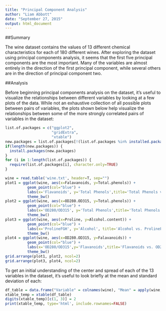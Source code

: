 ```yaml
---
title: "Principal Component Analysis"
author: "Liam Abbott"
date: "September 27, 2015"
output: html_document
---
```


##Summary

The wine dataset contains the values of 13 different chemical characteristics for each of
180 different wines. After exploring the dataset using principal components analysis, it
seems that the first five principal components are the most important. Many of the
variables are almost entirely in the direction of the first principal component, while
several others are in the direction of principal component two.

##Analysis

Before beginning principal components analysis on the dataset, it’s useful to visualize
the relationships between different variables by looking at a few plots of the data. While
not an exhaustive collection of all possible plots between pairs of variables, the plots
shown below help visualize the relationships between some of the more strongly
correlated pairs of variables in the dataset:

```r
list.of.packages = c("ggplot2",
                     "gridExtra",
                     "xtable")
new.packages = list.of.packages[!(list.of.packages %in% installed.packages()[,"Package"])]
if(length(new.packages)) {
  install.packages(new.packages)
}
for (i in 1:length(list.of.packages)) {
  require(list.of.packages[i], character.only=TRUE)
}
```

```r
wine = read.table('wine.txt', header=T, sep="")
plot1 = ggplot(wine, aes(x=Falavanoids, y=Total.phenols)) + 
          geom_point(col="blue") + 
          labs(x='Flavanoids', y='Total Phenols',title='Total Phenols vs. Flavanoids \n r = 0.8680') +
          theme_bw()
plot2 = ggplot(wine, aes(x=OD280.OD315, y=Total.phenols)) + 
          geom_point(col="blue") + 
          labs(x='OD280/OD315', y='Total Phenols',title='Total Phenols vs. OD280/OD315 \n r = 0.7056') +
          theme_bw()
plot3 = ggplot(wine, aes(x=Proline, y=Alcohol.content)) + 
          geom_point(col="blue") +
          labs(x='ProlineFGH', y='Alcohol', title='Alcohol vs. ProlineFGH \n r = 0.6449') +
          theme_bw()
plot4 = ggplot(wine, aes(x=OD280.OD315, y=Falavanoids)) +
          geom_point(col="blue") +
          labs(x='OD280/OD315',y='Flavanoids',title='Flavanoids vs. OD280/OD315 \n r = 0.7912') +
          theme_bw()
grid.arrange(plot1, plot2, ncol=2)
grid.arrange(plot3, plot4, ncol=2)
```

To get an initial understanding of the center and spread of each of the 13 variables in
the dataset, it’s useful to look briefly at the mean and standard deviation of each:

```r
df_table = data.frame("Variable" = colnames(wine), "Mean" = apply(wine, 2, mean), "Standard Deviation" = apply(wine, 2, sd))
xtable_temp = xtable(df_table)
digits(xtable_temp)[c(1, 3)] = 2
print(xtable_temp, type='html', include.rownames=FALSE)
```

